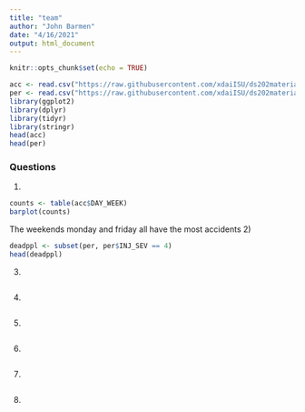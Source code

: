 ```yaml
---
title: "team"
author: "John Barmen"
date: "4/16/2021"
output: html_document
---
```


```r
knitr::opts_chunk$set(echo = TRUE)
```

```r
acc <- read.csv("https://raw.githubusercontent.com/xdaiISU/ds202materials/master/hwlabs/fars2017/accident.csv", stringsAsFactors = FALSE)
per <- read.csv("https://raw.githubusercontent.com/xdaiISU/ds202materials/master/hwlabs/fars2017/person.csv", stringsAsFactors = FALSE)
library(ggplot2)
library(dplyr)
library(tidyr)
library(stringr)
head(acc)
head(per)
```


### Questions  

1)
```r
counts <- table(acc$DAY_WEEK)
barplot(counts)
```
The weekends monday and friday all have the most accidents
2)
```r
deadppl <- subset(per, per$INJ_SEV == 4)
head(deadppl)
```

3)
```r
```

4)
```r
```

5)
```r
```

6)
```r
```

7)
```r
```

8)
```r
```